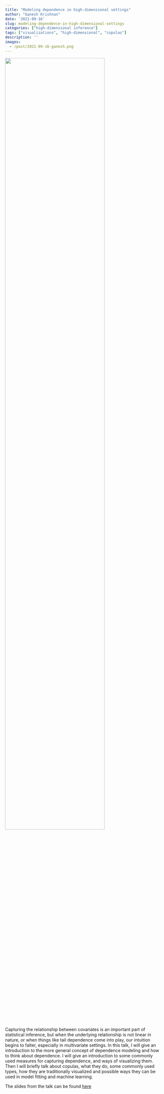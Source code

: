 ```yaml
---
title: "Modeling dependence in high-dimensional settings"
author: "Ganesh Krishnan"
date: '2021-09-16'
slug: modeling-dependence-in-high-dimensional-settings
categories: ["high-dimensional inference"]
tags: ["visualizations", "high-dimensional", "copulas"]
description: ''
images:
  - /post/2021-09-16-ganesh.png
---
```


![](/post/2021-09-16-ganesh.png){width=80%}  

Capturing the relationship between covariates is an important part of statistical inference, but when the underlying relationship is not linear in nature, or when things like tail dependence come into play, our intuition begins to falter, especially in multivariate settings. In this talk, I will give an introduction to the more general concept of dependence modeling and how to think about dependence. I will give an introduction to some commonly used measures for capturing dependence, and ways of visualizing them. Then I will briefly talk about copulas, what they do, some commonly used types, how they are traditionally visualized and possible ways they can be used in model fitting and machine learning.  

The slides from the talk can be found [here](https://docs.google.com/presentation/d/1zl2GKNPPcHgf7OixjPZONtN4A2avu2OPqC_u2iSpjNY/edit?usp=sharing)
